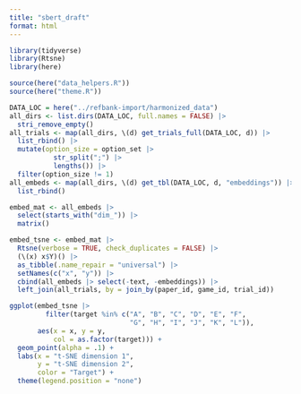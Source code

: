 ```yaml
---
title: "sbert_draft"
format: html
---
```


```r
library(tidyverse)
library(Rtsne)
library(here)

source(here("data_helpers.R"))
source(here("theme.R"))
```

```r
DATA_LOC = here("../refbank-import/harmonized_data")
all_dirs <- list.dirs(DATA_LOC, full.names = FALSE) |> 
  stri_remove_empty()
all_trials <- map(all_dirs, \(d) get_trials_full(DATA_LOC, d)) |>
  list_rbind() |> 
  mutate(option_size = option_set |> 
           str_split(";") |> 
           lengths()) |> 
  filter(option_size != 1)
all_embeds <- map(all_dirs, \(d) get_tbl(DATA_LOC, d, "embeddings")) |>
  list_rbind() 
```

```r
embed_mat <- all_embeds |> 
  select(starts_with("dim_")) |> 
  matrix()

embed_tsne <- embed_mat |> 
  Rtsne(verbose = TRUE, check_duplicates = FALSE) |> 
  (\(x) x$Y)() |>
  as_tibble(.name_repair = "universal") |> 
  setNames(c("x", "y")) |> 
  cbind(all_embeds |> select(-text, -embeddings)) |> 
  left_join(all_trials, by = join_by(paper_id, game_id, trial_id))
```

```r
ggplot(embed_tsne |> 
         filter(target %in% c("A", "B", "C", "D", "E", "F",
                              "G", "H", "I", "J", "K", "L")), 
       aes(x = x, y = y, 
           col = as.factor(target))) +
  geom_point(alpha = .1) +
  labs(x = "t-SNE dimension 1",
       y = "t-SNE dimension 2",
       color = "Target") +
  theme(legend.position = "none")
```



